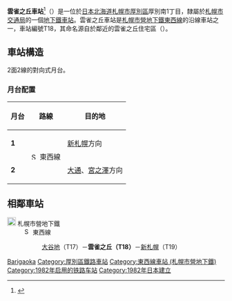 {{NoteTA |G1=Railway |G2=Transport
|1=zh-cn:地铁; zh-hk:地鐵; zh-mo:地鐵; zh-sg:地铁; zh-tw:地下鐵;
|2=zh-hans:云雀之丘站; zh-hk:雲雀之丘站; zh-tw:雲雀之丘車站;
}}
{{日本車站資訊
|公司色    = orange
|文字色  = 
|站名    = 雲雀之丘站
|圖片    = Tozai-line Hibarigaoka-sta.jpg
|pxl    = 300px
|圖片說明= 4號出入口
|日文原名= ひばりが丘
|平假名= ひばりがおか
|羅馬拼音= Hibarigaoka
|前一站  = T17 [[大谷地站|大谷地]]
|前一站距離   = 1.0
|後一站距離   = 1.2
|後一站  = [[新札幌站_(札幌市營地下鐵)|新札幌]] T19
|電報略號= 
|車站編號  =  {{車站編號c|orange|T18}}
|所屬公司= [[File:ST_Logo.svg|20px]] [[札幌市交通局|札幌市交通局]]
|所屬路線= [[File:Subway_SapporoTozai.svg|15px]] [[札幌市營地下鐵東西線|札幌市營地下鐵東西線]]
|距離  = 18.9
|起點站  = [[宮之澤站|宮之澤]]
|所在地  = [[札幌市|札幌市]][[厚別區|厚別區]]厚別南1丁目
|車站構造  = [[地底車站|地底車站]]
|月台配置  = 2面2線
|啟用年月日= 1982年（昭和57年）3月21日 
|廢站年月日= 
|乘客人數= 4,759
|統計年度= 2014年度
|轉車    =
|備註    = 
}}
'''雲雀之丘車站'''<ref>{{cite web|url=http://www.city.sapporo.jp/st/chinese/routemap.html|title=線路圖|publisher=札幌市政府|access-date=2017-01-04|archive-date=2020-02-20|archive-url=https://web.archive.org/web/20200220015206/http://www.city.sapporo.jp/st/chinese/routemap.html|dead-url=no}}</ref>（{{jpn|j=ひばりが丘駅|hg=ひばりがおかえき|rm=Hibarigaoka eki|f=y}}）是一位於[[日本|日本]][[北海道|北海道]][[札幌市|札幌市]][[厚別區|厚別區]]厚別南1丁目，隸屬於[[札幌市交通局|札幌市交通局]]的一個[[鐵路車站|地下鐵車站]]。雲雀之丘車站是[[札幌市營地下鐵東西線|札幌市營地下鐵東西線]]的沿線車站之一，車站編號T18，其命名源自於鄰近的雲雀之丘住宅區（{{lang|ja|ひばりが丘団地}}）。

== 車站構造 ==
2面2線的對向式月台。
=== 月台配置 ===
{| class=wikitable
|-
!月台!!路線!!目的地
|-
|'''1'''
|rowspan=2|[[File:Subway_SapporoTozai.svg|15px]] 東西線
|[[新札幌站_(札幌市營地下鐵)|新札幌]]方向
|-
|'''2'''
|[[大通站_(北海道)|大通]]、[[宮之澤站|宮之澤]]方向
|}

== 相鄰車站 ==
; [[File:ST_Logo.svg|20px]] 札幌市營地下鐵
: [[File:Subway_SapporoTozai.svg|15px]] 東西線
::[[大谷地站|大谷地]]（T17）－'''雲雀之丘（T18）'''－[[新札幌站_(札幌市營地下鐵)|新札幌]]（T19）

{{東西線 (札幌市營地下鐵)}}

{{DEFAULTSORT:Hibarigaoka}}
[[Category:日本鐵路車站_Hi|Barigaoka]]
[[Category:厚別區鐵路車站|Category:厚別區鐵路車站]]
[[Category:東西線車站_(札幌市營地下鐵)|Category:東西線車站 (札幌市營地下鐵)]]
[[Category:1982年启用的铁路车站|Category:1982年启用的铁路车站]]
[[Category:1982年日本建立|Category:1982年日本建立]]